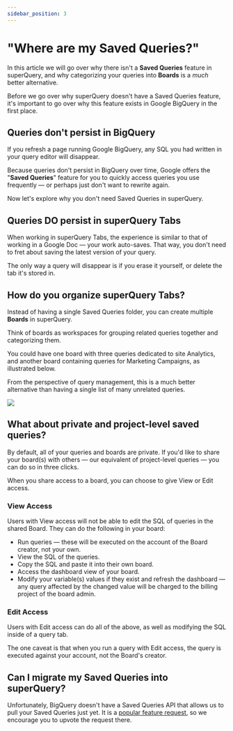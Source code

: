 ```yaml
---
sidebar_position: 3
---
```


# "Where are my Saved Queries?"

In this article we will go over why there isn't a **Saved Queries** feature in superQuery, and why categorizing your queries into **Boards** is a _much_ better alternative.

Before we go over why superQuery doesn't have a Saved Queries feature, it's important to go over why this feature exists in Google BigQuery in the first place.

## Queries don't persist in BigQuery

If you refresh a page running Google BigQuery, any SQL you had written in your query editor will disappear.

Because queries don't persist in BigQuery over time, Google offers the "**Saved Queries**" feature for you to quickly access queries you use frequently &mdash; or perhaps just don't want to rewrite again.

Now let's explore why you don't need Saved Queries in superQuery.

## Queries DO persist in superQuery Tabs

When working in superQuery Tabs, the experience is similar to that of working in a Google Doc &mdash; your work auto-saves. That way, you don't need to fret about saving the latest version of your query.

The only way a query will disappear is if you erase it yourself, or delete the tab it's stored in.

## How do you organize superQuery Tabs?

Instead of having a single Saved Queries folder, you can create multiple **Boards** in superQuery.

Think of boards as workspaces for grouping related queries together and categorizing them.

You could have one board with three queries dedicated to site Analytics, and another board containing queries for Marketing Campaigns, as illustrated below.

From the perspective of query management, this is a much better alternative than having a single list of many unrelated queries.

![](../../../static/img/superquery/image-4.png)

## What about private and project-level saved queries?

By default, all of your queries and boards are private. If you'd like to share your board(s) with others &mdash; our equivalent of project-level queries &mdash; you can do so in three clicks.

When you share access to a board, you can choose to give View or Edit access.

### View Access

Users with View access will not be able to edit the SQL of queries in the shared Board. They can do the following in your board:

- Run queries &mdash; these will be executed on the account of the Board creator, not your own.
- View the SQL of the queries.
- Copy the SQL and paste it into their own board.
- Access the dashboard view of your board.
- Modify your variable(s) values if they exist and refresh the dashboard &mdash; any query affected by the changed value will be charged to the billing project of the board admin.

### Edit Access

Users with Edit access can do all of the above, as well as modifying the SQL inside of a query tab.

The one caveat is that when you run a query with Edit access, the query is executed against your account, not the Board's creator.

## Can I migrate my Saved Queries into superQuery?

Unfortunately, BigQuery doesn't have a Saved Queries API that allows us to pull your Saved Queries just yet. It is a [popular feature request](https://issuetracker.google.com/issues/111961970), so we encourage you to upvote the request there.
